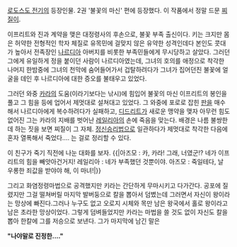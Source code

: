 [[로도스도 전기]]의 등장인물. 2권 '불꽃의 마신' 편에 등장했다.
이 작품에서 정말 드문 [[찌질이]]. 

이프리트와 진과 계약을 맺은 대정령사의 후손으로, 불꽃 부족 출신이다. 키는 크지만 몸은 허약한 전형적인 학자 체질로 유목민에 걸맞지 않은 유약한 성격인데다 본인도 콧대가 높아서 전족장인 [[나르디아]] 아버지를 비롯한 부족민들에게 무시당하고 살았다. 그러던 그에게 유일하게 정을 붙이던 사람이 나르디아였는데, 그녀의 호의를 애정으로 착각한 나머지 한밤중에 그녀의 천막에 숨어들어가서 겁탈하려다가 그녀가 집어던진 불꽃에 얼굴을 데인 후 나르디아에 대한 증오를 불태우고 있었다.

그러던 와중 [[카라]]의 도움(이라기보다는 낚시)에 힘입어 불꽃의 마신 이프리트의 봉인을 풀고 그 힘을 등에 업어서 제멋대로 설쳐대고 있었다. 그 와중에 포로로 잡힌 [[판]]을 매수해서 나르디아에게 복수하려다가 실패하고, [[디드리트]]가 새로운 맹약을 맺자 아무런 힘도 없어진 그는 카라의 지배를 벗어난 [[레일리아]]의 손에 죽음을 맞는다. 배경은 나름 불쌍한데 하는 짓을 보면 찌질이 그 자체. [[정신승리법]]으로 일관하다가 제멋대로 착각한 다음에 혼자 열폭해서 죽었다.... 는 걸로 정리할 수 있다.

이 친구가 죽기 직전에 나눈 대화를 보자.
{{|아즈모 : 카, 카라! 그래, 너였군!? 네가 이프리트의 힘을 빼앗아건거지!
레일리아 : 네가 부족했던 것뿐이야.
아즈모 : 죽일테다, 날 우롱한 죄값을 받야야 해, 이 마녀!|}}

그리고 화염정령마법으로 공격했지만 키라는 간단하게 무마시키고 다가간다. 공포에 질렸지만 그걸 떨쳐버릴 마지막 발버둥으로 칼을 뽑아서 덤볐는데 그러면서 자신이 왕이라는 망상에 빠진다.그러나 누구도 없고 오로지 시체와 목만 남은 왕국에서 홀로 왕이라고 남은 초라한 망상이었다. 그렇게 덤벼들었지만 카라는 마법을 쓸 것도 없이 자신도 칼을 뽑아 한칼에 그를 저승으로 보낸다. 그가 마지막에 남긴 말은

'''"나야말로 진정한...."'''
